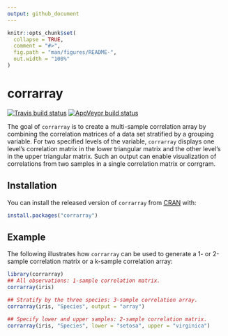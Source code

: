 ```yaml
---
output: github_document
---
```




```r
knitr::opts_chunk$set(
  collapse = TRUE,
  comment = "#>",
  fig.path = "man/figures/README-",
  out.width = "100%"
)
```

# corrarray

<!-- badges: start -->
[![Travis build status](https://travis-ci.com/Medicine1/corrarray.svg?branch=master)](https://travis-ci.com/Medicine1/corrarray)
[![AppVeyor build status](https://ci.appveyor.com/api/projects/status/github/Medicine1/corrarray?branch=master&svg=true)](https://ci.appveyor.com/project/Medicine1/corrarray)
<!-- badges: end -->

The goal of `corrarray` is to create a multi-sample correlation array by combining the correlation matrices of a data set stratified by a grouping variable. For two specified levels of the variable, `corrarray` displays one level's correlation matrix in the lower triangular matrix and the other level's in the upper triangular matrix. Such an output can enable visualization of correlations from two samples in a single correlation matrix or corrgram.

## Installation

You can install the released version of `corrarray` from [CRAN](https://CRAN.R-project.org) with:

``` r
install.packages("corrarray")
```

## Example

The following illustrates how `corrarray` can be used to generate a 1- or 2-sample correlation matrix or a k-sample correlation array:

```r
library(corrarray)
## All observations: 1-sample correlation matrix.
corrarray(iris)

## Stratify by the three species: 3-sample correlation array.
corrarray(iris, "Species", output = "array")

## Specify lower and upper samples: 2-sample correlation matrix.
corrarray(iris, "Species", lower = "setosa", upper = "virginica")
```

